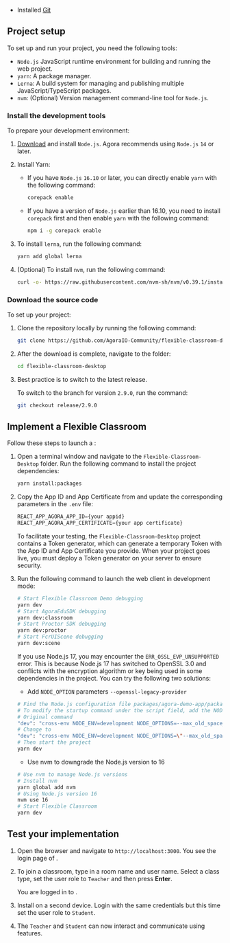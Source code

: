 <PlatformWrapper platform="web">

* Installed [Git](https://git-scm.com/downloads)

## Project setup
To set up and run your <Vg k="FC" /> project, you need the following tools: 

* `Node.js` JavaScript runtime environment for building and running the web project.
* `yarn`: A package manager.
* `Lerna`: A build system for managing and publishing multiple JavaScript/TypeScript packages.
* `nvm`: (Optional) Version management command-line tool for `Node.js`.

### Install the development tools

To prepare your development environment:

1. [Download](https://nodejs.org/zh-cn/download/) and install `Node.js`. Agora recommends using `Node.js` `14` or later.

1. Install Yarn:

   - If you have `Node.js` `16.10` or later, you can directly enable `yarn` with the following command:

      ```bash
      corepack enable
      ```

   - If you have a version of `Node.js` earlier than 16.10, you need to install `corepack` first and then enable `yarn` with the following command:

      ```bash
      npm i -g corepack enable
      ```

1. To install `lerna`, run the following command:

   ```bash
   yarn add global lerna
   ```

1. (Optional) To install `nvm`, run the following command:

   ```bash
   curl -o- https://raw.githubusercontent.com/nvm-sh/nvm/v0.39.1/install.sh | bash
   ```

### Download the source code


  To set up your <Vg k="FC" /> project:


1. Clone the repository locally by running the following command:

   ```bash
   git clone https://github.com/AgoraIO-Community/flexible-classroom-desktop.git
   ```

1. After the download is complete, navigate to the folder:

   ```bash
   cd flexible-classroom-desktop
   ```

1. Best practice is to switch to the latest release.

    To switch to the branch for version `2.9.0`, run the command:

    ```bash
    git checkout release/2.9.0
    ```

## Implement a Flexible Classroom

Follow these steps to launch a <Vg k="FC" />:

1. Open a terminal window and navigate to the `Flexible-Classroom-Desktop` folder. Run the following command to install the project dependencies:

   ```bash
   yarn install:packages
   ```

1. Copy the App ID and App Certificate from <Vg k="CONSOLE" /> and update the corresponding parameters in the `.env` file:

   ```javascript
   REACT_APP_AGORA_APP_ID={your appid}
   REACT_APP_AGORA_APP_CERTIFICATE={your app certificate}
   ```

   To facilitate your testing, the `Flexible-Classroom-Desktop` project contains a <Vg k="MESS" /> Token generator, which can generate a temporary <Vg k="MESS" /> Token with the App ID and App Certificate you provide. When your project goes live, you must deploy a <Vg k="MESS" /> Token generator on your server to ensure security.

1. Run the following command to launch the web client in development mode:

   ```bash
   # Start Flexible Classroom Demo debugging
   yarn dev
   # Start AgoraEduSDK debugging
   yarn dev:classroom
   # Start Proctor SDK debugging
   yarn dev:proctor
   # Start FcrUIScene debugging
   yarn dev:scene
   ```

   If you use Node.js 17, you may encounter the `ERR_OSSL_EVP_UNSUPPORTED` error. This is because Node.js 17 has switched to OpenSSL 3.0 and conflicts with the encryption algorithm or key being used in some dependencies in the project. You can try the following two solutions:

   - Add `NODE_OPTION` parameters `--openssl-legacy-provider`

   ```bash
   # Find the Node.js configuration file packages/agora-demo-app/package.json
   # To modify the startup command under the script field, add the NODE_OPTION parameter, for example:
   # Original command
   "dev": "cross-env NODE_ENV=development NODE_OPTIONS=--max_old_space_size=6144 FCR_ENTRY=demo webpack serve --config ./webpack.dev.js"
   # Change to
   "dev": "cross-env NODE_ENV=development NODE_OPTIONS=\"--max_old_space_size=6144 --openssl-legacy-provider\" FCR_ENTRY=demo webpack serve --config ./webpack.dev.js"
   # Then start the project
   yarn dev
   ```

   - Use nvm to downgrade the Node.js version to 16

   ```bash
   # Use nvm to manage Node.js versions
   # Install nvm
   yarn global add nvm
   # Using Node.js version 16
   nvm use 16
   # Start Flexible Classroom
   yarn dev
   ```

## Test your implementation

1. Open the browser and navigate to `http://localhost:3000`. You see the login page of <Vg k="FC" />. 

1. To join a classroom, type in a room name and user name. Select a class type, set the user role to `Teacher` and then press **Enter**. 

   You are logged in to <Vg k="FC" />.

1. Install <Vg k="FC" /> on a second device. Login with the same credentials but this time set the user role to `Student`.

1. The `Teacher` and `Student` can now interact and communicate using <Vg k="FC" /> features.

</PlatformWrapper>